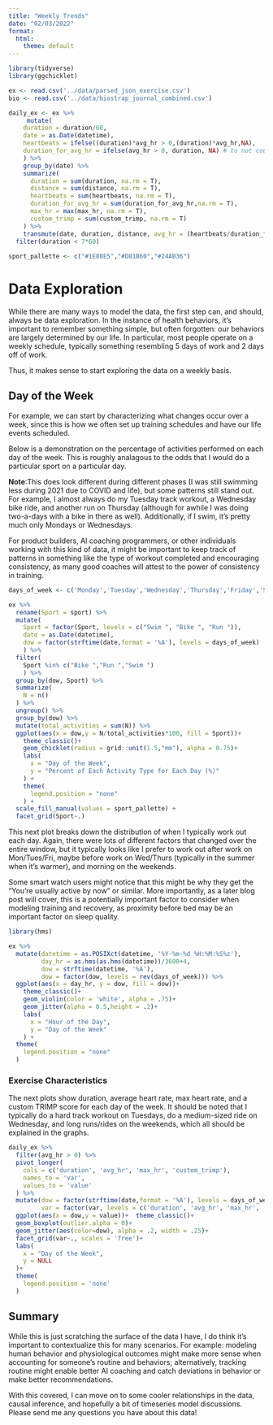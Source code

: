```yaml
---
title: "Weekly Trends"
date: "02/03/2022"
format:
  html:
    theme: default
---
```


```r
library(tidyverse)
library(ggchicklet)

ex <- read.csv('../data/parsed_json_exercise.csv')
bio <- read.csv('../data/biostrap_journal_combined.csv')

daily_ex <- ex %>% 
     mutate(
    duration = duration/60,
    date = as.Date(datetime),
    heartbeats = ifelse((duration)*avg_hr > 0,(duration)*avg_hr,NA), 
    duration_for_avg_hr = ifelse(avg_hr > 0, duration, NA) # to not count duration towards avg_hr if there is no HR
    ) %>% 
    group_by(date) %>% 
    summarize(
      duration = sum(duration, na.rm = T),
      distance = sum(distance, na.rm = T),
      heartbeats = sum(heartbeats, na.rm = T),
      duration_for_avg_hr = sum(duration_for_avg_hr,na.rm = T),
      max_hr = max(max_hr, na.rm = T),
      custom_trimp = sum(custom_trimp, na.rm = T)
    ) %>% 
    transmute(date, duration, distance, avg_hr = (heartbeats/duration_for_avg_hr),max_hr,custom_trimp) %>% 
  filter(duration < 7*60) 
  
sport_pallette <- c("#1E88E5","#D81B60","#24AB36")

```

# Data Exploration  

While there are many ways to model the data, the first step can, and should, always be data exploration. In the instance of health behaviors, it's important to remember something simple, but often forgotten: our behaviors are largely determined by our life. In particular, most people operate on a weekly schedule, typically something resembling 5 days of work and 2 days off of work.   

Thus, it makes sense to start exploring the data on a weekly basis. 

## Day of the Week  

For example, we can start by characterizing what changes occur over a week, since this is how we often set up training schedules and have our life events scheduled.  

Below is a demonstration on the percentage of activities performed on each day of the week. This is roughly analagous to the odds that I would do a particular sport on a particular day.  

**Note**:This does look different during different phases (I was still swimming less during 2021 due to COVID and life), but some patterns still stand out. For example, I almost always do my Tuesday track workout, a Wednesday bike ride, and another run on Thursday (although for awhile I was doing two-a-days with a bike in there as well). Additionally, if I swim, it's pretty much only Mondays or Wednesdays.  

For product builders, AI coaching programmers, or other individuals working with this kind of data, it might be important to keep track of patterns in something like the type of workout completed and encouraging consistency, as many good coaches will attest to the power of consistency in training.  

  

```r
days_of_week <- c('Monday','Tuesday','Wednesday','Thursday','Friday','Saturday','Sunday')

ex %>% 
  rename(Sport = sport) %>% 
  mutate(
    Sport = factor(Sport, levels = c("Swim ", "Bike ", "Run ")),
    date = as.Date(datetime),
    dow = factor(strftime(date,format = '%A'), levels = days_of_week)
    ) %>% 
  filter(
    Sport %in% c("Bike ","Run ","Swim ")
    ) %>% 
  group_by(dow, Sport) %>% 
  summarize(
    N = n()
  ) %>% 
  ungroup() %>%
  group_by(dow) %>% 
  mutate(total_activities = sum(N)) %>% 
  ggplot(aes(x = dow,y = N/total_activities*100, fill = Sport))+
    theme_classic()+
    geom_chicklet(radius = grid::unit(1.5,"mm"), alpha = 0.75)+
    labs(
      x = "Day of the Week",
      y = "Percent of Each Activity Type for Each Day (%)"
    ) + 
    theme(
      legend.position = "none"
    ) + 
  scale_fill_manual(values = sport_pallette) + 
  facet_grid(Sport~.)

```

This next plot breaks down the distribution of when I typically work out each day. Again, there were lots of different factors that changed over the entire window, but it typically looks like I prefer to work out after work on Mon/Tues/Fri, maybe before work on Wed/Thurs (typically in the summer when it's warmer), and morning on the weekends.  

Some smart watch users might notice that this might be why they get the "You're usually active by now" or similar. More importantly, as a later blog post will cover, this is a potentially important factor to consider when modeling training and recovery, as proximity before bed may be an important factor on sleep quality.  

```r
library(hms)

ex %>% 
  mutate(datetime = as.POSIXct(datetime, '%Y-%m-%d %H:%M:%S%z'),
         day_hr = as.hms(as.hms(datetime))/3600+4,
         dow = strftime(datetime, '%A'),
         dow = factor(dow, levels = rev(days_of_week))) %>% 
  ggplot(aes(x = day_hr, y = dow, fill = dow))+
    theme_classic()+
    geom_violin(color = 'white', alpha = .75)+
    geom_jitter(alpha = 0.5,height = .2)+
    labs(
      x = "Hour of the Day",
      y = "Day of the Week"
    ) + 
  theme(
    legend.position = "none"
  )

```
### Exercise Characteristics  

The next plots show duration, average heart rate, max heart rate, and a custom TRIMP score for each day of the week. It should be noted that I typically do a hard track workout on Tuesdays, do a medium-sized ride on Wednesday, and long runs/rides on the weekends, which all should be explained in the graphs.  

```r

daily_ex %>% 
  filter(avg_hr > 0) %>% 
  pivot_longer(
    cols = c('duration', 'avg_hr', 'max_hr', 'custom_trimp'),
    names_to = 'var',
    values_to = 'value'
  ) %>% 
  mutate(dow = factor(strftime(date,format = '%A'), levels = days_of_week),
         var = factor(var, levels = c('duration', 'avg_hr', 'max_hr', 'custom_trimp'), labels = c('Duration\n(Min)', 'Avg. HR\n(bpm)', 'Max HR\n(bpm)', 'Custom TRIMP\n(AU)'))) %>% 
  ggplot(aes(x = dow,y = value))+  theme_classic()+
  geom_boxplot(outlier.alpha = 0)+
  geom_jitter(aes(color=dow), alpha = .2, width = .25)+
  facet_grid(var~., scales = 'free')+
  labs(
    x = "Day of the Week",
    y = NULL
  )+
  theme(
    legend.position = 'none'
  )

```

<!-- ```{r,  message=F,warning=F,error=F,echo=F} -->
<!-- daily_ex %>%  -->
<!--   filter(avg_hr > 0) %>%  -->
<!--   mutate(dow = factor(strftime(date,format = '%A'), levels = days_of_week)) %>%  -->
<!--   ggplot(aes(x = dow,y = avg_hr))+ -->
<!--   theme_classic()+ -->
<!--   geom_boxplot(outlier.alpha = 0)+ -->
<!--   geom_jitter(aes(color=dow), alpha = .33, width = .25)+ -->
<!--   labs( -->
<!--     x = "Day of the Week", -->
<!--     y = "Average. Daily Exercise HR (bpm)", -->
<!--     subtitle = "Exc. workouts without HR" -->
<!--   )+ -->
<!--   theme( -->
<!--     legend.position = 'none' -->
<!--   ) -->
<!-- ``` -->


<!-- ```{r,  message=F,warning=F,error=F,echo=F} -->
<!-- daily_ex %>%  -->
<!--   filter(max_hr > 0) %>%  -->
<!--   mutate(dow = factor(strftime(date,format = '%A'), levels = days_of_week)) %>%  -->
<!--   ggplot(aes(x = dow,y = max_hr))+ -->
<!--     theme_classic()+ -->
<!--     geom_boxplot(outlier.alpha = 0)+ -->
<!--     geom_jitter(aes(color=dow), alpha = .33, width = .25)+ -->
<!--     labs( -->
<!--       x = "Day of the Week", -->
<!--       y = "Daily Exercise Max HR (bpm)", -->
<!--     subtitle = "Exc. workouts without HR" -->
<!--     )+ -->
<!--   theme( -->
<!--     legend.position = 'none' -->
<!--   ) -->
<!-- ``` -->


<!-- ```{r,  message=F,warning=F,error=F,echo=F} -->
<!-- daily_ex %>%  -->
<!--   filter(custom_trimp > 0) %>%  -->
<!--   mutate(dow = factor(strftime(date,format = '%A'), levels = days_of_week)) %>%  -->
<!--   ggplot(aes(x = dow,y = custom_trimp/100))+ -->
<!--     theme_classic()+ -->
<!--     geom_boxplot(outlier.alpha = 0)+ -->
<!--     geom_jitter(aes(color=dow), alpha = .33, width = .25)+ -->
<!--     labs( -->
<!--       x = "Day of the Week", -->
<!--       y = "Daily Exercise Trimp (AU)", -->
<!--     subtitle = "Exc. workouts without HR" -->
<!--     )+ -->
<!--   theme( -->
<!--     legend.position = 'none' -->
<!--   ) -->


<!-- ``` -->
## Summary  

While this is just scratching the surface of the data I have, I do think it's important to contextualize this for many scenarios. For example: modeling human behavior and physiological outcomes might make more sense when accounting for someone's routine and behaviors; alternatively, tracking routine might enable better AI coaching and catch deviations in behavior or make better recommendations.   

With this covered, I can move on to some cooler relationships in the data, causal inference, and hopefully a bit of timeseries model discussions. Please send me any questions you have about this data!  

